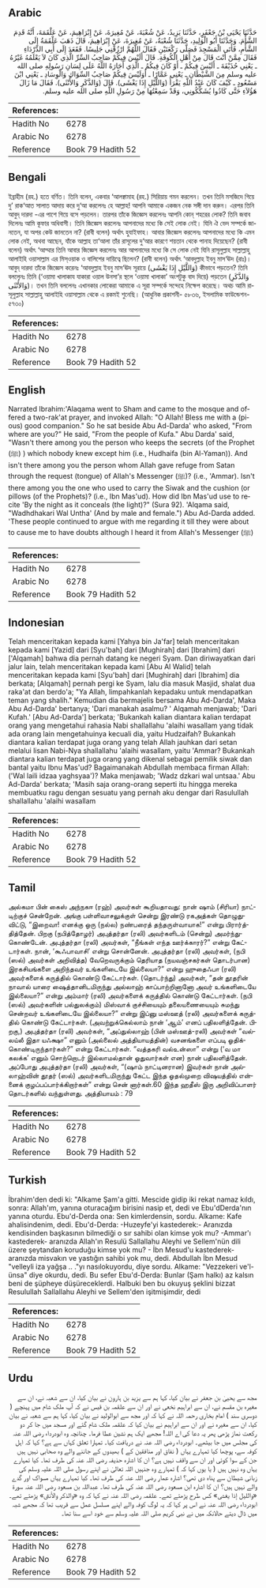 ## Arabic


<div dir="rtl" lang="ar" style={{fontSize:'larger',backgroundColor:'#f8f9fa',padding:20}}>
حَدَّثَنَا يَحْيَى بْنُ جَعْفَرٍ، حَدَّثَنَا يَزِيدُ، عَنْ شُعْبَةَ، عَنْ مُغِيرَةَ، عَنْ إِبْرَاهِيمَ، عَنْ عَلْقَمَةَ، أَنَّهُ قَدِمَ الشَّأْمَ‏.‏ وَحَدَّثَنَا أَبُو الْوَلِيدِ، حَدَّثَنَا شُعْبَةُ، عَنْ مُغِيرَةَ، عَنْ إِبْرَاهِيمَ، قَالَ ذَهَبَ عَلْقَمَةُ إِلَى الشَّأْمِ، فَأَتَى الْمَسْجِدَ فَصَلَّى رَكْعَتَيْنِ فَقَالَ اللَّهُمَّ ارْزُقْنِي جَلِيسًا‏.‏ فَقَعَدَ إِلَى أَبِي الدَّرْدَاءِ فَقَالَ مِمَّنْ أَنْتَ قَالَ مِنْ أَهْلِ الْكُوفَةِ‏.‏ قَالَ أَلَيْسَ فِيكُمْ صَاحِبُ السِّرِّ الَّذِي كَانَ لاَ يَعْلَمُهُ غَيْرُهُ ـ يَعْنِي حُذَيْفَةَ ـ أَلَيْسَ فِيكُمْ ـ أَوْ كَانَ فِيكُمُ ـ الَّذِي أَجَارَهُ اللَّهُ عَلَى لِسَانِ رَسُولِهِ صلى الله عليه وسلم مِنَ الشَّيْطَانِ ـ يَعْنِي عَمَّارًا ـ أَوَلَيْسَ فِيكُمْ صَاحِبُ السِّوَاكِ وَالْوِسَادِ ـ يَعْنِي ابْنَ مَسْعُودٍ ـ كَيْفَ كَانَ عَبْدُ اللَّهِ يَقْرَأُ ‏(‏وَاللَّيْلِ إِذَا يَغْشَى‏)‏‏.‏ قَالَ ‏(‏وَالذَّكَرِ وَالأُنْثَى‏)‏‏.‏ فَقَالَ مَا زَالَ هَؤُلاَءِ حَتَّى كَادُوا يُشَكِّكُونِي، وَقَدْ سَمِعْتُهَا مِنْ رَسُولِ اللَّهِ صلى الله عليه وسلم‏.‏
</div>
<div style={{backgroundColor:'#f8f9fa',padding:20, marginBottom: 10}}><table> <thead> <tr> <th>References:</th> <th></th> </tr> </thead> <tbody><tr><td>Hadith No</td><td>6278</td></tr><tr><td>Arabic No</td><td>6278</td></tr><tr><td>Reference</td><td>Book 79 Hadith 52</td></tr></tbody></table></div>

## Bengali


<div dir="ltr" lang="bn" style={{fontSize:'larger',backgroundColor:'#f8f9fa',padding:20}}>
ইব্রাহীম (রহ.) হতে বর্ণিত। তিনি বলেন, একবার ‘আলক্বামাহ (রহ.) সিরিয়ায় গমন করলেন। তখন তিনি মসজিদে গিয়ে দু’ রাক‘আত সালাত আদায় করে দু‘আ করলেনঃ হে আল্লাহ! আপনি আমাকে একজন নেক সঙ্গী দান করুন। এরপর তিনি আবুদ্ দারদা -এর পাশে গিয়ে বসে পড়লেন। তারপর তাঁকে জিজ্ঞেস করলেনঃ আপনি কোন্ শহরের লোক? তিনি জবাব দিলেনঃ আমি কূফার অধিবাসী। তিনি জিজ্ঞেস করলেনঃ আপনাদের মধ্যে কি সেই লোক নেই। যিনি ঐ ভেদ সম্পর্কে জানতেন, যা অপর কেউ জানতেন না? (রাবী বলেন) অর্থাৎ হুযাইফাহ। আবার জিজ্ঞেস করলেনঃ আপনাদের মধ্যে কি এমন লোক নেই, অথবা আছেন, যাঁকে আল্লাহ তা‘আলা তাঁর রাসূলের দু‘আর কারণে শয়তান থেকে পানাহ দিয়েছেন? (রাবী বলেন) অর্থাৎ ‘আম্মার তিনি আবার জিজ্ঞেস করলেনঃ আর আপনাদের মধ্যে কি সে লোক নেই যিনি রাসূলুল্লাহ সাল্লাল্লাহু আলাইহি ওয়াসাল্লাম এর মিস্ওয়াক ও বালিশের দায়িত্বে ছিলেন? (রাবী বলেন) অর্থাৎ ‘আবদুল্লাহ ইবনু মাস‘ঊদ (রাঃ)। আবুদ্ দারদা তাঁকে জিজ্ঞেস করেনঃ ‘আবদুল্লাহ ইবনু মাস‘ঊদ সূরায়ে (‏وَاللَّيْلِ إِذَا يَغْشَى‏)‏‏ কীভাবে পড়তেন? তিনি বললেনঃ তিনি (‘ওয়ামা খালাকায যাকারা ওয়াল উনসা’র স্থলে ‘ওয়ামা খালাকা’ অংশটুকু বাদ দিয়ে) পড়তেন (‏وَالذَّكَرِ وَالأُنْثَى‏)। তখন তিনি বললেনঃ এখানকার লোকেরা আমাকে এ সূরা সম্পর্কে সন্দেহে নিক্ষেপ করেছে। অথচ আমি রাসূলুল্লাহ সাল্লাল্লাহু আলাইহি ওয়াসাল্লাম থেকে এ রকমই শুনেছি। (আধুনিক প্রকাশনী- ৫৮৩৬, ইসলামিক ফাউন্ডেশন- ৫৭৩০)
</div>
<div style={{backgroundColor:'#f8f9fa',padding:20, marginBottom: 10}}><table> <thead> <tr> <th>References:</th> <th></th> </tr> </thead> <tbody><tr><td>Hadith No</td><td>6278</td></tr><tr><td>Arabic No</td><td>6278</td></tr><tr><td>Reference</td><td>Book 79 Hadith 52</td></tr></tbody></table></div>

## English


<div dir="ltr" lang="en" style={{fontSize:'larger',backgroundColor:'#f8f9fa',padding:20}}>
Narrated Ibrahim:'Alaqama went to Sham and came to the mosque and offered a two-rak'at prayer, and invoked Allah: "O Allah! Bless me with a (pious) good companion." So he sat beside Abu Ad-Darda' who asked, "From where are you?" He said, "From the people of Kufa." Abu Darda' said, "Wasn't there among you the person who keeps the secrets (of the Prophet (ﷺ) ) which nobody knew except him (i.e., Hudhaifa (bin Al-Yaman)). And isn't there among you the person whom Allah gave refuge from Satan through the request (tongue) of Allah's Messenger (ﷺ)? (i.e., 'Ammar). Isn't there among you the one who used to carry the Siwak and the cushion (or pillows (of the Prophets)? (i.e., Ibn Mas'ud). How did Ibn Mas'ud use to recite 'By the night as it conceals (the light)?" (Sura 92). 'Alqama said, "Wadhdhakari Wal Untha' (And by male and female.") Abu Ad-Darda added. 'These people continued to argue with me regarding it till they were about to cause me to have doubts although I heard it from Allah's Messenger (ﷺ)
</div>
<div style={{backgroundColor:'#f8f9fa',padding:20, marginBottom: 10}}><table> <thead> <tr> <th>References:</th> <th></th> </tr> </thead> <tbody><tr><td>Hadith No</td><td>6278</td></tr><tr><td>Arabic No</td><td>6278</td></tr><tr><td>Reference</td><td>Book 79 Hadith 52</td></tr></tbody></table></div>

## Indonesian


<div dir="ltr" lang="id" style={{fontSize:'larger',backgroundColor:'#f8f9fa',padding:20}}>
Telah menceritakan kepada kami [Yahya bin Ja'far] telah menceritakan kepada kami [Yazid] dari [Syu'bah] dari [Mughirah] dari [Ibrahim] dari ['Alqamah] bahwa dia pernah datang ke negeri Syam. Dan diriwayatkan dari jalur lain, telah menceritakan kepada kami [Abu Al Walid] telah menceritakan kepada kami [Syu'bah] dari [Mughirah] dari [Ibrahim] dia berkata; [Alqamah] pernah pergi ke Syam, lalu dia masuk Masjid, shalat dua raka'at dan berdo'a; "Ya Allah, limpahkanlah kepadaku untuk mendapatkan teman yang shalih." Kemudian dia bermajelis bersama Abu Ad-Darda', Maka Abu Ad-Darda' bertanya; 'Dari manakah asalmu? ' Alqamah menjawab; 'Dari Kufah.' [Abu Ad-Darda'] berkata; 'Bukankah kalian diantara kalian terdapat orang yang mengetahui rahasia Nabi shallallahu 'alaihi wasallam yang tidak ada orang lain mengetahuinya kecuali dia, yaitu Hudzaifah? Bukankah diantara kalian terdapat juga orang yang telah Allah jauhkan dari setan melalui lisan Nabi-Nya shallallahu 'alaihi wasallam, yaitu 'Ammar? Bukankah diantara kalian terdapat juga orang yang dikenal sebagai pemilik siwak dan bantal yaitu Ibnu Mas'ud? Bagaimanakah Abdullah membaca firman Allah: ('Wal laili idzaa yaghsyaa')? Maka menjawab; 'Wadz dzkari wal untsaa.' Abu Ad-Darda' berkata; 'Masih saja orang-orang seperti itu hingga mereka membuatku ragu dengan sesuatu yang pernah aku dengar dari Rasulullah shallallahu 'alaihi wasallam
</div>
<div style={{backgroundColor:'#f8f9fa',padding:20, marginBottom: 10}}><table> <thead> <tr> <th>References:</th> <th></th> </tr> </thead> <tbody><tr><td>Hadith No</td><td>6278</td></tr><tr><td>Arabic No</td><td>6278</td></tr><tr><td>Reference</td><td>Book 79 Hadith 52</td></tr></tbody></table></div>

## Tamil


<div dir="ltr" lang="ta" style={{fontSize:'larger',backgroundColor:'#f8f9fa',padding:20}}>
அல்கமா பின் கைஸ் அந்நகஈ (ரஹ்) அவர்கள் கூறியதாவது: நான் ஷாம் (சிரியா) நாட்டிற்குச் சென்றேன். அங்கு பள்ளிவாசலுக்குள் சென்று இரண்டு ரகஅத்கள் தொழுதுவிட்டு, “இறைவா! எனக்கு ஒரு (நல்ல) நண்பரைத் தந்தருள்வாயாக!” என்று பிரார்த்தித்தேன். பிறகு (நபித்தோழர்) அபுத்தர்தா (ரலி) அவர்களிடம் (சென்று) அமர்ந்துகொண்டேன். அபுத்தர்தா (ரலி) அவர்கள், “நீங்கள் எந்த ஊர்க்காரர்?” என்று கேட்டார்கள். நான், ‘கூஃபாவாசி’ என்று சொன்னேன். அபுத்தர்தா (ரலி) அவர்கள், (நபி (ஸல்) அவர்கள் அறிவித்த) வேறெவருக்கும் தெரியாத (நயவஞ்சகர்கள் தொடர்பான) இரகசியங்களை அறிந்தவர் உங்களிடையே இல்லையா?” என்று ஹுதைஃபா (ரலி) அவர்களைக் கருத்தில் கொண்டு கேட்டார்கள். (தொடர்ந்து) அவர்கள், “தன் தூதரின் நாவால் யாரை ஷைத்தானிடமிருந்து அல்லாஹ் காப்பாற்றினானோ அவர் உங்களிடையே இல்லையா?” என்று அம்மார் (ரலி) அவர்களைக் கருத்தில் கொண்டு கேட்டார்கள். (நபி (ஸல்) அவர்களின் பல்துலக்கும்) மிஸ்வாக் குச்சியையும் தலையணையையும் சுமந்து சென்றவர் உங்களிடையே இல்லையா?” என்று இப்னு மஸ்ஊத் (ரலி) அவர்களைக் கருத்தில் கொண்டு கேட்டார்கள். (அவற்றுக்கெல்லாம் நான் ‘ஆம்’ எனப் பதிலளித்தேன். பிறகு,) அபுத்தர்தா (ரலி) அவர்கள், “அப்துல்லாஹ் (பின் மஸ்ஊத்-ரலி) அவர்கள் “வல்லய்லீ இதா யஃக்ஷா” எனும் (அல்லைல் அத்தியாயத்தின்) வசனங்களை எப்படி ஓதிக்கொண்டிருந்தார்கள்?” என்று கேட்டார்கள். “வத்தகரி வல்உன்ஸா” என்று (‘வ மா கலக்க’ எனும் சொற்றொடர் இல்லாமல்தான் ஓதுவார்கள் என) நான் பதிலளித்தேன். அப்போது அபுத்தர்தா (ரலி) அவர்கள், “(ஷாம் நாட்டினரான) இவர்கள் நான் அல்லாஹ்வின் தூதர் (ஸல்) அவர்களிடமிருந்து கேட்ட இந்த ஓதல்முறை விஷயத்தில் என்னைக் குழப்பப்பார்க்கிறார்கள்” என்று சென் னார்கள்.60 இந்த ஹதீஸ் இரு அறிவிப்பாளர் தொடர்களில் வந்துள்ளது. அத்தியாயம் : 79
</div>
<div style={{backgroundColor:'#f8f9fa',padding:20, marginBottom: 10}}><table> <thead> <tr> <th>References:</th> <th></th> </tr> </thead> <tbody><tr><td>Hadith No</td><td>6278</td></tr><tr><td>Arabic No</td><td>6278</td></tr><tr><td>Reference</td><td>Book 79 Hadith 52</td></tr></tbody></table></div>

## Turkish


<div dir="ltr" lang="tr" style={{fontSize:'larger',backgroundColor:'#f8f9fa',padding:20}}>
İbrahim'den dedi ki: "Alkame Şam'a gitti. Mescide gidip iki rekat namaz kıldı, sonra: Allah'ım, yanına oturacağım birisini nasip et, dedi ve Ebu'dDerda'nın yanına oturdu. Ebu'd-Derda ona: Sen kimlerdensin, sordu. Alkame: Kafe ahalisindenim, dedi. Ebu'd-Derda: -Huzeyfe'yi kastederek:- Aranızda kendisinden başkasının bilmediği o sır sahibi olan kimse yok mu? -Ammar'ı kastederek- aranızda Allah'ın Resulü Sallallahu Aleyhi ve Sellem'nün dili üzere şeytandan koruduğu kimse yok mu? - İbn Mesud'u kastederek- aranızda misvakın ve yastığın sahibi yok mu, dedi. Abdullah İbn Mesud "velleyli iza yağşa .. ."yı nasılokuyordu, diye sordu. Alkame: "Vezzekeri ve'l-ünsa" diye okurdu, dedi. Bu sefer Ebu'd-Derda: Bunlar (Şam halkı) az kalsın beni de şüpheye düşüreceklerdi. Halbuki ben bu okuyuş şeklini bizzat Resulullah Sallallahu Aleyhi ve Sellem'den işitmişimdir, dedi
</div>
<div style={{backgroundColor:'#f8f9fa',padding:20, marginBottom: 10}}><table> <thead> <tr> <th>References:</th> <th></th> </tr> </thead> <tbody><tr><td>Hadith No</td><td>6278</td></tr><tr><td>Arabic No</td><td>6278</td></tr><tr><td>Reference</td><td>Book 79 Hadith 52</td></tr></tbody></table></div>

## Urdu


<div dir="rtl" lang="ur" style={{fontSize:'larger',backgroundColor:'#f8f9fa',padding:20}}>
مجھ سے یحییٰ بن جعفر نے بیان کیا، کہا ہم سے یزید بن ہارون نے بیان کیا، ان سے شعبہ نے، ان سے مغیرہ بن مقسم نے، ان سے ابراہیم نخعی نے اور ان سے علقمہ بن قیس نے کہ آپ ملک شام میں پہنچے ( دوسری سند ) امام بخاری رحمہ اللہ نے کہا کہ اور مجھ سے ابوالولید نے بیان کیا، کہا ہم سے شعبہ نے بیان کیا، ان سے مغیرہ نے اور ان سے ابراہیم نے بیان کیا کہ علقمہ ملک شام گئے اور مسجد میں جا کر دو رکعت نماز پڑھی پھر یہ دعا کی اے اللہ! مجھے ایک ہم نشین عطا فرما۔ چنانچہ وہ ابودرداء رضی اللہ عنہ کی مجلس میں جا بیٹھے۔ ابودرداء رضی اللہ عنہ نے دریافت کیا۔ تمہارا تعلق کہاں سے ہے؟ کہا کہ اہل کوفہ سے، پوچھا کیا تمہارے یہاں ( نفاق اور منافقین کے ) بھیدوں کے جاننے والے وہ صحابی نہیں ہیں جن کے سوا کوئی اور ان سے واقف نہیں ہے؟ ان کا اشارہ حذیفہ رضی اللہ عنہ کی طرف تھا۔ کیا تمہارے یہاں وہ نہیں ہیں ( یا یوں کہا کہ ) تمہارے وہ جنہیں اللہ تعالیٰ نے اپنے رسول صلی اللہ علیہ وسلم کی زبانی شیطان سے پناہ دی تھی؟ اشارہ عمار رضی اللہ عنہ کی طرف تھا۔ کیا تمہارے یہاں مسواک اور گدے والے نہیں ہیں؟ ان کا اشارہ ابن مسعود رضی اللہ عنہ کی طرف تھا۔ عبداللہ بن مسعود رضی اللہ عنہ سورۃ «والليل إذا يغشى‏» کس طرح پڑھتے تھے۔ علقمہ رضی اللہ عنہ نے کہا کہ وہ «والذكر والأنثى‏» پڑھتے تھے۔ ابودرداء رضی اللہ عنہ نے اس پر کہا کہ یہ لوگ کوفہ والے اپنے مسلسل عمل سے قریب تھا کہ مجھے شبہ میں ڈال دیتے حالانکہ میں نے نبی کریم صلی اللہ علیہ وسلم سے خود اسے سنا تھا۔
</div>
<div style={{backgroundColor:'#f8f9fa',padding:20, marginBottom: 10}}><table> <thead> <tr> <th>References:</th> <th></th> </tr> </thead> <tbody><tr><td>Hadith No</td><td>6278</td></tr><tr><td>Arabic No</td><td>6278</td></tr><tr><td>Reference</td><td>Book 79 Hadith 52</td></tr></tbody></table></div>